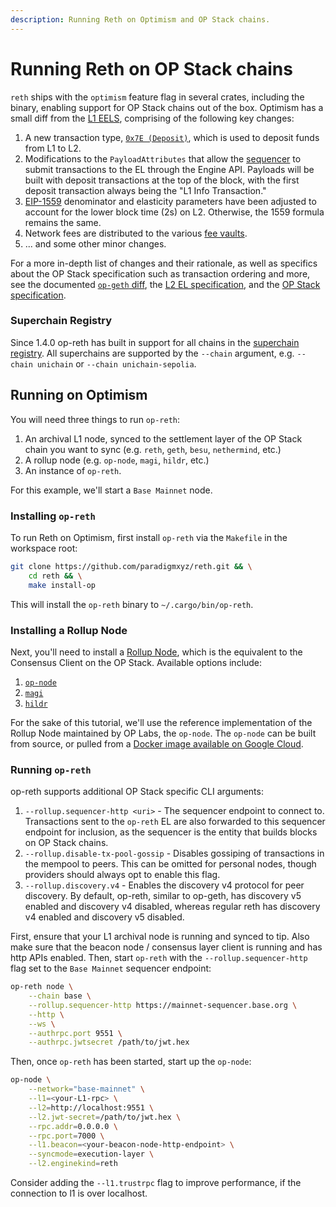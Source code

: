 ```yaml
---
description: Running Reth on Optimism and OP Stack chains.
---
```


# Running Reth on OP Stack chains

`reth` ships with the `optimism` feature flag in several crates, including the binary, enabling support for OP Stack chains out of the box. Optimism has a small diff from the [L1 EELS][l1-el-spec],
comprising of the following key changes:

1. A new transaction type, [`0x7E (Deposit)`][deposit-spec], which is used to deposit funds from L1 to L2.
1. Modifications to the `PayloadAttributes` that allow the [sequencer][sequencer] to submit transactions to the EL through the Engine API. Payloads will be built with deposit transactions at the top of the block,
   with the first deposit transaction always being the "L1 Info Transaction."
1. [EIP-1559](https://eips.ethereum.org/EIPS/eip-1559) denominator and elasticity parameters have been adjusted to account for the lower block time (2s) on L2. Otherwise, the 1559 formula remains the same.
1. Network fees are distributed to the various [fee vaults][l2-el-spec].
1. ... and some other minor changes.

For a more in-depth list of changes and their rationale, as well as specifics about the OP Stack specification such as transaction ordering and more, see the documented [`op-geth` diff][op-geth-forkdiff],
the [L2 EL specification][l2-el-spec], and the [OP Stack specification][op-stack-spec].

### Superchain Registry

Since 1.4.0 op-reth has built in support for all chains in the [superchain registry][superchain-registry]. All superchains are supported by the `--chain` argument, e.g. `--chain unichain` or `--chain unichain-sepolia`.

## Running on Optimism

You will need three things to run `op-reth`:

1. An archival L1 node, synced to the settlement layer of the OP Stack chain you want to sync (e.g. `reth`, `geth`, `besu`, `nethermind`, etc.)
1. A rollup node (e.g. `op-node`, `magi`, `hildr`, etc.)
1. An instance of `op-reth`.

For this example, we'll start a `Base Mainnet` node.

### Installing `op-reth`

To run Reth on Optimism, first install `op-reth` via the `Makefile` in the workspace root:

```sh
git clone https://github.com/paradigmxyz/reth.git && \
    cd reth && \
    make install-op
```

This will install the `op-reth` binary to `~/.cargo/bin/op-reth`.

### Installing a Rollup Node

Next, you'll need to install a [Rollup Node][rollup-node-spec], which is the equivalent to the Consensus Client on the OP Stack. Available options include:

1. [`op-node`][op-node]
1. [`magi`][magi]
1. [`hildr`][hildr]

For the sake of this tutorial, we'll use the reference implementation of the Rollup Node maintained by OP Labs, the `op-node`. The `op-node` can be built from source, or pulled from a [Docker image available on Google Cloud][op-node-docker].

### Running `op-reth`

op-reth supports additional OP Stack specific CLI arguments:

1. `--rollup.sequencer-http <uri>` - The sequencer endpoint to connect to. Transactions sent to the `op-reth` EL are also forwarded to this sequencer endpoint for inclusion, as the sequencer is the entity that builds blocks on OP Stack chains.
1. `--rollup.disable-tx-pool-gossip` - Disables gossiping of transactions in the mempool to peers. This can be omitted for personal nodes, though providers should always opt to enable this flag.
1. `--rollup.discovery.v4` - Enables the discovery v4 protocol for peer discovery. By default, op-reth, similar to op-geth, has discovery v5 enabled and discovery v4 disabled, whereas regular reth has discovery v4 enabled and discovery v5 disabled.

First, ensure that your L1 archival node is running and synced to tip. Also make sure that the beacon node / consensus layer client is running and has http APIs enabled. Then, start `op-reth` with the `--rollup.sequencer-http` flag set to the `Base Mainnet` sequencer endpoint:

```sh
op-reth node \
    --chain base \
    --rollup.sequencer-http https://mainnet-sequencer.base.org \
    --http \
    --ws \
    --authrpc.port 9551 \
    --authrpc.jwtsecret /path/to/jwt.hex
```

Then, once `op-reth` has been started, start up the `op-node`:

```sh
op-node \
    --network="base-mainnet" \
    --l1=<your-L1-rpc> \
    --l2=http://localhost:9551 \
    --l2.jwt-secret=/path/to/jwt.hex \
    --rpc.addr=0.0.0.0 \
    --rpc.port=7000 \
    --l1.beacon=<your-beacon-node-http-endpoint> \
    --syncmode=execution-layer \
    --l2.enginekind=reth
```

Consider adding the `--l1.trustrpc` flag to improve performance, if the connection to l1 is over localhost.

[l1-el-spec]: https://github.com/ethereum/execution-specs
[rollup-node-spec]: https://github.com/ethereum-optimism/specs/blob/main/specs/protocol/rollup-node.md
[op-geth-forkdiff]: https://op-geth.optimism.io
[sequencer]: https://github.com/ethereum-optimism/specs/blob/main/specs/background.md#sequencers
[op-stack-spec]: https://github.com/ethereum-optimism/specs/blob/main/specs
[l2-el-spec]: https://github.com/ethereum-optimism/specs/blob/main/specs/protocol/exec-engine.md
[deposit-spec]: https://github.com/ethereum-optimism/specs/blob/main/specs/protocol/deposits.md
[derivation-spec]: https://github.com/ethereum-optimism/specs/blob/main/specs/protocol/derivation.md
[superchain-registry]: https://github.com/ethereum-optimism/superchain-registry
[op-node-docker]: https://console.cloud.google.com/artifacts/docker/oplabs-tools-artifacts/us/images/op-node
[reth]: https://github.com/paradigmxyz/reth
[op-node]: https://github.com/ethereum-optimism/optimism/tree/develop/op-node
[magi]: https://github.com/a16z/magi
[hildr]: https://github.com/optimism-java/hildr
